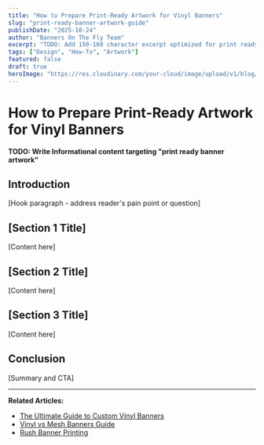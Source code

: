```yaml
---
title: "How to Prepare Print-Ready Artwork for Vinyl Banners"
slug: "print-ready-banner-artwork-guide"
publishDate: "2025-10-24"
author: "Banners On The Fly Team"
excerpt: "TODO: Add 150-160 character excerpt optimized for print ready banner artwork"
tags: ["Design", "How-To", "Artwork"]
featured: false
draft: true
heroImage: "https://res.cloudinary.com/your-cloud/image/upload/v1/blog/print-ready-banner-artwork-guide.jpg"
---
```


# How to Prepare Print-Ready Artwork for Vinyl Banners

**TODO: Write Informational content targeting "print ready banner artwork"**

## Introduction

[Hook paragraph - address reader's pain point or question]

## [Section 1 Title]

[Content here]

## [Section 2 Title]

[Content here]

## [Section 3 Title]

[Content here]

## Conclusion

[Summary and CTA]

---

**Related Articles:**
- [The Ultimate Guide to Custom Vinyl Banners](/blog/custom-vinyl-banners-ultimate-guide)
- [Vinyl vs Mesh Banners Guide](/blog/vinyl-vs-mesh-banners-guide)
- [Rush Banner Printing](/blog/24-hour-rush-banner-printing)
